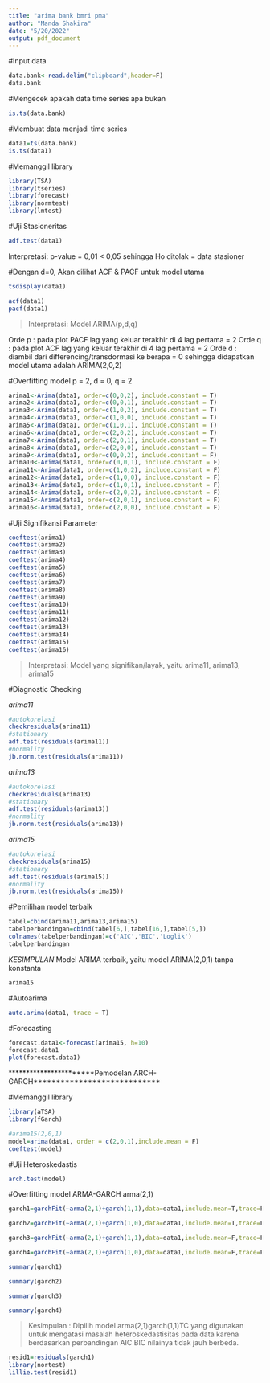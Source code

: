 ---
title: "arima bank bmri pma"
author: "Manda Shakira"
date: "5/20/2022"
output: pdf_document
---

#Input data
```{r}
data.bank<-read.delim("clipboard",header=F)
data.bank
```
#Mengecek apakah data time series apa bukan
```{r}
is.ts(data.bank)
```
#Membuat data menjadi time series
```{r}
data1=ts(data.bank)
is.ts(data1)
```

#Memanggil library
```{r}
library(TSA)
library(tseries)
library(forecast)
library(normtest)
library(lmtest)
```

#Uji Stasioneritas
```{r}
adf.test(data1)
```
Interpretasi: p-value = 0,01 < 0,05 sehingga Ho ditolak = data stasioner

#Dengan d=0, Akan dilihat ACF & PACF untuk model utama
```{r}
tsdisplay(data1)
```
```{r}
acf(data1)
pacf(data1)
```

>Interpretasi: Model ARIMA(p,d,q)

Orde p : pada plot PACF lag yang keluar terakhir di 4 lag pertama = 2 
Orde q : pada plot ACF lag yang keluar terakhir di 4 lag pertama = 2 
Orde d : diambil dari differencing/transdormasi ke berapa = 0
sehingga didapatkan model utama adalah ARIMA(2,0,2)

#Overfitting model
p = 2, d = 0, q = 2

```{r}
arima1<-Arima(data1, order=c(0,0,2), include.constant = T)
arima2<-Arima(data1, order=c(0,0,1), include.constant = T)
arima3<-Arima(data1, order=c(1,0,2), include.constant = T)
arima4<-Arima(data1, order=c(1,0,0), include.constant = T)
arima5<-Arima(data1, order=c(1,0,1), include.constant = T)
arima6<-Arima(data1, order=c(2,0,2), include.constant = T)
arima7<-Arima(data1, order=c(2,0,1), include.constant = T)
arima8<-Arima(data1, order=c(2,0,0), include.constant = T)
arima9<-Arima(data1, order=c(0,0,2), include.constant = F)
arima10<-Arima(data1, order=c(0,0,1), include.constant = F)
arima11<-Arima(data1, order=c(1,0,2), include.constant = F)
arima12<-Arima(data1, order=c(1,0,0), include.constant = F)
arima13<-Arima(data1, order=c(1,0,1), include.constant = F)
arima14<-Arima(data1, order=c(2,0,2), include.constant = F)
arima15<-Arima(data1, order=c(2,0,1), include.constant = F)
arima16<-Arima(data1, order=c(2,0,0), include.constant = F)
```

#Uji Signifikansi Parameter
```{r}
coeftest(arima1)
coeftest(arima2)
coeftest(arima3)
coeftest(arima4)
coeftest(arima5)
coeftest(arima6)
coeftest(arima7)
coeftest(arima8)
coeftest(arima9)
coeftest(arima10)
coeftest(arima11)
coeftest(arima12)
coeftest(arima13)
coeftest(arima14)
coeftest(arima15)
coeftest(arima16)
```
>Interpretasi: Model yang signifikan/layak, yaitu arima11, arima13, arima15

#Diagnostic Checking

*arima11*
```{r}
#autokorelasi
checkresiduals(arima11)
#stationary 
adf.test(residuals(arima11))
#normality
jb.norm.test(residuals(arima11))
```
*arima13*
```{r}
#autokorelasi
checkresiduals(arima13)
#stationary 
adf.test(residuals(arima13))
#normality
jb.norm.test(residuals(arima13))
```
*arima15*
```{r}
#autokorelasi
checkresiduals(arima15)
#stationary 
adf.test(residuals(arima15))
#normality
jb.norm.test(residuals(arima15))
```

#Pemilihan model terbaik
```{r}
tabel=cbind(arima11,arima13,arima15)
tabelperbandingan=cbind(tabel[6,],tabel[16,],tabel[5,])
colnames(tabelperbandingan)=c('AIC','BIC','Loglik')
tabelperbandingan
```
*KESIMPULAN*
Model ARIMA terbaik, yaitu model ARIMA(2,0,1) tanpa konstanta
```{r}
arima15
```


#Autoarima
```{r}
auto.arima(data1, trace = T)
```

#Forecasting
```{r}
forecast.data1<-forecast(arima15, h=10)
forecast.data1
plot(forecast.data1)
```

***********************Pemodelan ARCH-GARCH****************************

#Memanggil library
```{r}
library(aTSA)
library(fGarch)
```

```{r}
#arima15(2,0,1)
model=arima(data1, order = c(2,0,1),include.mean = F)
coeftest(model)
```


#Uji Heteroskedastis
```{r}
arch.test(model)
```

#Overfitting model ARMA-GARCH
arma(2,1)

```{r}
garch1=garchFit(~arma(2,1)+garch(1,1),data=data1,include.mean=T,trace=F)
```
```{r}
garch2=garchFit(~arma(2,1)+garch(1,0),data=data1,include.mean=T,trace=F)
```
```{r}
garch3=garchFit(~arma(2,1)+garch(1,1),data=data1,include.mean=F,trace=F)
```
```{r}
garch4=garchFit(~arma(2,1)+garch(1,0),data=data1,include.mean=F,trace=F)
```

```{r}
summary(garch1)
```
```{r}
summary(garch2)
```

```{r}
summary(garch3)
```

```{r}
summary(garch4)
```

>Kesimpulan : Dipilih model arma(2,1)garch(1,1)TC yang digunakan untuk mengatasi masalah heteroskedastisitas pada data karena berdasarkan perbandingan AIC BIC nilainya tidak jauh berbeda.

```{r}
resid1=residuals(garch1)
library(nortest)
lillie.test(resid1)
```

